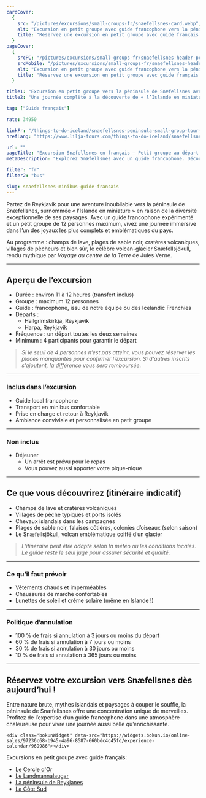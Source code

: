 ```yaml
---
cardCover:
  {
    src: "/pictures/excursions/small-groups-fr/snaefellsnes-card.webp",
    alt: "Excursion en petit groupe avec guide francophone vers la péninsule de Snæfellsnes",
    title: "Réservez une excursion en petit groupe avec guide français vers la péninsule de Snæfellsnes",
  }
pageCover:
  {
    srcPC: "/pictures/excursions/small-groups-fr/snaefellsnes-header-pc.webp",
    srcMobile: "/pictures/excursions/small-groups-fr/snaefellsnes-header-mobile.webp",
    alt: "Excursion en petit groupe avec guide francophone vers la péninsule de Snæfellsnes",
    title: "Réservez une excursion en petit groupe avec guide français vers la péninsule de Snæfellsnes",
  }

title1: "Excursion en petit groupe vers la péninsule de Snæfellsnes avec guide francophone"
title2: "Une journée complète à la découverte de « l’Islande en miniature »"

tag: ["Guide français"]

rate: 34950

linkFr: "/things-to-do-iceland/snaefellsnes-peninsula-small-group-tour-in-french"
hrefLang: "https://www.lilja-tours.com/things-to-do-iceland/snaefellsnes-peninsula-small-group-tour-in-french"

url: ""
pageTitle: "Excursion Snæfellsnes en français – Petit groupe au départ de Reykjavík"
metaDescription: "Explorez Snæfellsnes avec un guide francophone. Découvrez glaciers, champs de lave, villages de pêcheurs et nature islandaise en petit groupe."

filter: "fr"
filter2: "bus"

slug: snaefellsnes-minibus-guide-francais
---
```


Partez de Reykjavík pour une aventure inoubliable vers la péninsule de Snæfellsnes, surnommée « l’Islande en miniature » en raison de la diversité exceptionnelle de ses paysages. Avec un guide francophone expérimenté et un petit groupe de 12 personnes maximum, vivez une journée immersive dans l’un des joyaux les plus complets et emblématiques du pays.

Au programme : champs de lave, plages de sable noir, cratères volcaniques, villages de pêcheurs et bien sûr, le célèbre volcan-glacier Snæfellsjökull, rendu mythique par _Voyage au centre de la Terre_ de Jules Verne.

---

## Aperçu de l’excursion

- Durée : environ 11 à 12 heures (transfert inclus)
- Groupe : maximum 12 personnes
- Guide : francophone, issu de notre équipe ou des Icelandic Frenchies
- Départs :
  - Hallgrímskirkja, Reykjavík
  - Harpa, Reykjavík
- Fréquence : un départ toutes les deux semaines
- Minimum : 4 participants pour garantir le départ

> _Si le seuil de 4 personnes n’est pas atteint, vous pouvez réserver les places manquantes pour confirmer l’excursion. Si d'autres inscrits s’ajoutent, la différence vous sera remboursée._

---

### Inclus dans l’excursion

- Guide local francophone
- Transport en minibus confortable
- Prise en charge et retour à Reykjavík
- Ambiance conviviale et personnalisée en petit groupe

---

### Non inclus

- Déjeuner
  - Un arrêt est prévu pour le repas
  - Vous pouvez aussi apporter votre pique-nique

---

## Ce que vous découvrirez (itinéraire indicatif)

- Champs de lave et cratères volcaniques
- Villages de pêche typiques et ports isolés
- Chevaux islandais dans les campagnes
- Plages de sable noir, falaises côtières, colonies d’oiseaux (selon saison)
- Le Snæfellsjökull, volcan emblématique coiffé d’un glacier

> _L’itinéraire peut être adapté selon la météo ou les conditions locales. Le guide reste le seul juge pour assurer sécurité et qualité._

---

### Ce qu’il faut prévoir

- Vêtements chauds et imperméables
- Chaussures de marche confortables
- Lunettes de soleil et crème solaire (même en Islande !)

---

### Politique d’annulation

- 100 % de frais si annulation à 3 jours ou moins du départ
- 60 % de frais si annulation à 7 jours ou moins
- 30 % de frais si annulation à 30 jours ou moins
- 10 % de frais si annulation à 365 jours ou moins

---

## Réservez votre excursion vers Snæfellsnes dès aujourd’hui !

Entre nature brute, mythes islandais et paysages à couper le souffle, la péninsule de Snæfellsnes offre une concentration unique de merveilles. Profitez de l’expertise d’un guide francophone dans une atmosphère chaleureuse pour vivre une journée aussi belle qu’enrichissante.

<script
  type="text/javascript"
  src="https://widgets.bokun.io/assets/javascripts/apps/build/BokunWidgetsLoader.js?bookingChannelUUID=97236c68-b945-4a96-8587-660bdc4c45fd"
  async
></script>

    <div class="bokunWidget" data-src="https://widgets.bokun.io/online-sales/97236c68-b945-4a96-8587-660bdc4c45fd/experience-calendar/969986"></div>


Excursions en petit groupe avec guide français:

- <a href="/fr/a-faire-en-islande/cercle-d-or-minibus-guide-francais/" title="excursion en français">Le Cercle d'Or</a>
- <a href="/fr/a-faire-en-islande/landmannalaugar-minibus-guide-francais/" title="excursion en français">Le Landmannalaugar</a>
- <a href="/fr/a-faire-en-islande/reykjanes-minibus-guide-francais/" title="excursion en français">La péninsule de Reykjanes</a>
- <a href="/fr/a-faire-en-islande/cote-sud-islandaise-minibus-guide-francais/" title="excursion en français">La Côte Sud</a>